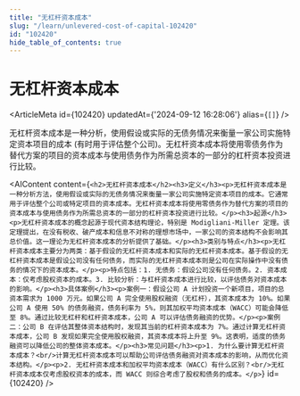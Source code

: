 ```yaml
---
title: "无杠杆资本成本"
slug: "/learn/unlevered-cost-of-capital-102420"
id: "102420"
hide_table_of_contents: true
---
```



# 无杠杆资本成本

<ArticleMeta id={102420} updatedAt={'2024-09-12 16:28:06'} alias={`[]`} />
<div className='border-solid border-b border-t-0 my-4 border-[var(--ifm-color-gray-300)]' />

无杠杆资本成本是一种分析，使用假设或实际的无债务情况来衡量一家公司实施特定资本项目的成本 (有时用于评估整个公司)。无杠杆资本成本将使用零债务作为替代方案的项目的资本成本与使用债务作为所需总资本的一部分的杠杆资本投资进行比较。

<AIContent content={`<h2>无杠杆资本成本</h2><h3>定义</h3><p>无杠杆资本成本是一种分析方法，使用假设或实际的无债务情况来衡量一家公司实施特定资本项目的成本。它通常用于评估整个公司或特定项目的资本成本。无杠杆资本成本将使用零债务作为替代方案的项目的资本成本与使用债务作为所需总资本的一部分的杠杆资本投资进行比较。</p><h3>起源</h3><p>无杠杆资本成本的概念起源于现代资本结构理论，特别是 Modigliani-Miller 定理。该定理提出，在没有税收、破产成本和信息不对称的理想市场中，一家公司的资本结构不会影响其总价值。这一理论为无杠杆资本成本的分析提供了基础。</p><h3>类别与特点</h3><p>无杠杆资本成本主要分为两类：基于假设的无杠杆资本成本和实际的无杠杆资本成本。基于假设的无杠杆资本成本是假设公司没有任何债务，而实际的无杠杆资本成本则是公司在实际操作中没有债务的情况下的资本成本。</p><p>特点包括：1. 无债务：假设公司没有任何债务。2. 资本成本：仅考虑股权资本的成本。3. 比较分析：与杠杆资本成本进行比较，以评估债务对资本成本的影响。</p><h3>具体案例</h3><p>案例一：假设公司 A 计划投资一个新项目，项目的总资本需求为 1000 万元。如果公司 A 完全使用股权融资（无杠杆），其资本成本为 10%。如果公司 A 使用 50% 的债务融资，债务利率为 5%，则其加权平均资本成本（WACC）可能会降低至 8%。通过比较无杠杆和杠杆资本成本，公司 A 可以评估债务融资的优势。</p><p>案例二：公司 B 在评估其整体资本结构时，发现其当前的杠杆资本成本为 7%。通过计算无杠杆资本成本，公司 B 发现如果完全使用股权融资，其资本成本将上升至 9%。这表明，适度的债务融资可以降低公司的整体资本成本。</p><h3>常见问题</h3><p>1. 为什么要计算无杠杆资本成本？<br/>计算无杠杆资本成本可以帮助公司评估债务融资对资本成本的影响，从而优化资本结构。</p><p>2. 无杠杆资本成本和加权平均资本成本（WACC）有什么区别？<br/>无杠杆资本成本仅考虑股权资本的成本，而 WACC 则综合考虑了股权和债务的成本。</p>`} id={102420} />
